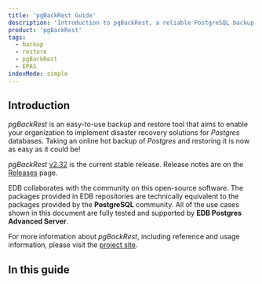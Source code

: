 ```yaml
---
title: 'pgBackRest Guide'
description: 'Introduction to pgBackRest, a reliable PostgreSQL backup & restore tool'
product: 'pgBackRest'
tags:
  - backup
  - restore
  - pgBackRest
  - EPAS
indexMode: simple
---
```


## Introduction

_pgBackRest_ is an easy-to-use backup and restore tool that aims to enable your organization to implement disaster recovery solutions for _Postgres_ databases. Taking an online hot backup of _Postgres_ and restoring it is now as easy as it could be!

_pgBackRest_ [v2.32](https://github.com/pgbackrest/pgbackrest/releases/tag/release/2.32) is the current stable release. Release notes are on the [Releases](http://www.pgbackrest.org/release.html) page.

EDB collaborates with the community on this open-source software. The packages provided in EDB repositories are technically equivalent to the packages provided by the **PostgreSQL** community. All of the use cases shown in this document are fully tested and supported by **EDB Postgres Advanced Server**.

For more information about _pgBackRest_, including reference and usage information, please visit the [project site](http://www.pgbackrest.org).

## In this guide